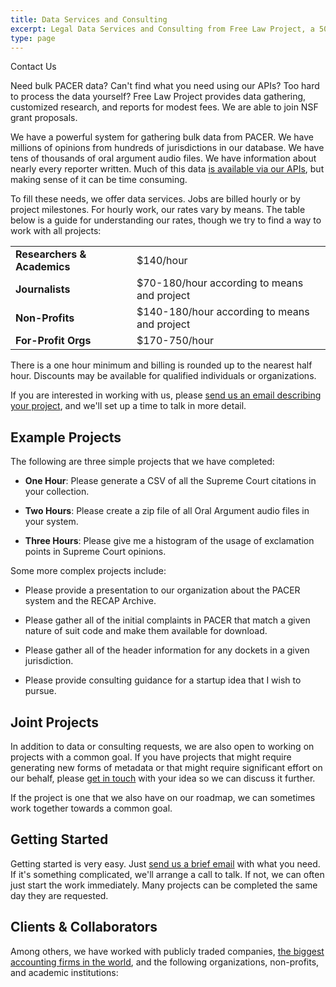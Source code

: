 ```yaml
---
title: Data Services and Consulting
excerpt: Legal Data Services and Consulting from Free Law Project, a 501(c)(3) nonprofit.
type: page
---
```



<RightInfoBox>
    <PurpleButton size="lg" href="/contact/">Contact Us</PurpleButton>
</RightInfoBox>

<p className="lead">Need bulk PACER data? Can't find what you need using our APIs? Too hard to process the data yourself? Free Law Project provides data gathering, customized research, and reports for modest fees. We are able to join NSF grant proposals.</p>


We have a powerful system for gathering bulk data from PACER. We have millions of opinions from hundreds of jurisdictions in our database. We have tens of thousands of oral argument audio files. We have information about nearly every reporter written. Much of this data <a href="https://www.courtlistener.com/help/api/">is available via our APIs</a>, but making sense of it can be time consuming.

To fill these needs, we offer data services. Jobs are billed hourly or by project milestones. For hourly work, our rates vary by means. The table below is a guide for understanding our rates, though we try to find a way to work with all projects:

<table className="table table-condensed">
    <tbody>
    <tr>
        <td className="fit"><strong>Researchers &amp; Academics</strong></td>
        <td>$140/hour</td>
    </tr>
    <tr>
        <td className="fit"><strong>Journalists</strong></td>
        <td>$70-180/hour according to means and project</td>
    </tr>
    <tr>
        <td className="fit"><strong>Non-Profits</strong></td>
        <td>$140-180/hour according to means and project</td>
    </tr>
    <tr>
        <td className="fit"><strong>For-Profit Orgs</strong></td>
        <td>$170-750/hour</td>
    </tr>
    </tbody>
</table>

There is a one hour minimum and billing is rounded up to the nearest half hour. Discounts may be available for qualified individuals or organizations.

If you are interested in working with us, please [send us an email describing your project][c], and we'll set up a time to talk in more detail.


## Example Projects

The following are three simple projects that we have completed:

 - **One Hour**: Please generate a CSV of all the Supreme Court citations in your collection.

 - **Two Hours**: Please create a zip file of all Oral Argument audio files in your system.

 - **Three Hours**: Please give me a histogram of the usage of exclamation points in Supreme Court opinions.

Some more complex projects include:

 - Please provide a presentation to our organization about the PACER system and the RECAP Archive.
 
 - Please gather all of the initial complaints in PACER that match a given nature of suit code and make them available for download.
 
 - Please gather all of the header information for any dockets in a given jurisdiction.
 
 - Please provide consulting guidance for a startup idea that I wish to pursue. 


## Joint Projects

In addition to data or consulting requests, we are also open to working on projects with a common goal. If you have projects that might require generating new forms of metadata or that might require significant effort on our behalf, please [get in touch][c] with your idea so we can discuss it further. 

If the project is one that we also have on our roadmap, we can sometimes work together towards a common goal.


## Getting Started

Getting started is very easy. Just [send us a brief email][c] with what you need. If it's something complicated, we'll arrange a call to talk. If not, we can often just start the work immediately. Many projects can be completed the same day they are requested.


## Clients & Collaborators

Among others, we have worked with publicly traded companies, <a href="https://en.wikipedia.org/wiki/Big_Four_accounting_firms" rel="nofollow" target="_blank">the biggest accounting firms in the world</a>, and the following organizations, non-profits, and academic institutions:

<ClientPics/>

[c]: /contact/
